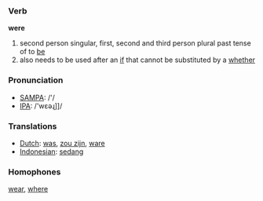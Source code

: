 === Verb ===

'''were''' 

# second person singular, first, second and third person plural past tense of to [[be]]
# also needs to be used after an [[if]] that cannot be substituted by a [[whether]]

=== Pronunciation ===
*[[w:SAMPA|SAMPA]]: /'/
*[[w:IPA|IPA]]: /'wεəɻ]]/

=== Translations ===
*[[Dutch]]: [[was]], [[zou zijn]], [[ware]]
*[[Indonesian]]: [[sedang]]

=== Homophones ===

[[wear]], [[where]]